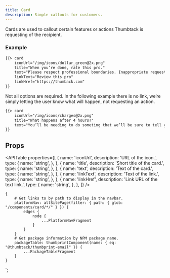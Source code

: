 ```yaml
---
title: Card
description: Simple callouts for customers.
---
```



<ComponentHeader data={props.data} />

Cards are used to callout certain features or actions Thumbtack is requesting of the recipient.

### Example

```email
{{> card
    iconUrl="/img/icons/dollar_green@2x.png"
    title="When you’re done, rate this pro."
    text="Please respect professional boundaries. Inappropriate requests of any kind will not be tolerated and may be reported."
    linkText="Review this pro"
    linkHref="https://thumback.com"
}}
```

Not all options are required. In the following example there is no link, we’re simply letting the user know what will happen, not requesting an action.

```email
{{> card
    iconUrl="/img/icons/charges@2x.png"
    title="What happens after 4 hours?"
    text="You’ll be needing to do someting that we’ll be sure to tell you about."
}}
```

## Props

<APITable
    properties={[
        {
            name: 'iconUrl',
            description: 'URL of the icon.',
            type: {
                name: 'string',
            },
        },
        {
            name: 'title',
            description: 'Short title of the card.',
            type: {
                name: 'string',
            },
        },
        {
            name: 'text',
            description: 'Text of the card.',
            type: {
                name: 'string',
            },
        },
        {
            name: 'linkText',
            description: 'Text of the link.',
            type: {
                name: 'string',
            },
        },
        {
            name: 'linkHref',
            description: 'Link URL of the text link.',
            type: {
                name: 'string',
            },
        },
    ]}
/>

<ComponentFooter data={props.data} />

    {
        # Get links to by path to display in the navbar.
        platformNav: allSitePage(filter: { path: { glob: "/components/card/*/" } }) {
            edges {
                node {
                    ...PlatformNavFragment
                }
            }
        }
        # Get package information by NPM package name.
        packageTable: thumbprintComponent(name: { eq: "@thumbtack/thumbprint-email" }) {
            ...PackageTableFragment
        }
    }
`;
